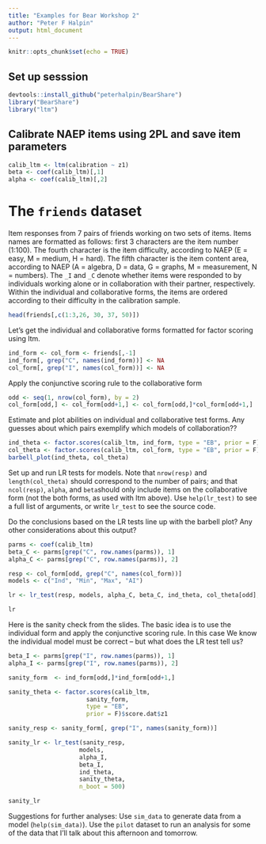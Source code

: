 ```yaml
---
title: "Examples for Bear Workshop 2"
author: "Peter F Halpin"
output: html_document
---
```


```r
knitr::opts_chunk$set(echo = TRUE)
```

## Set up sesssion

```r
devtools::install_github("peterhalpin/BearShare")
library("BearShare")
library("ltm")
```

## Calibrate NAEP items using 2PL and save item parameters

```r
calib_ltm <- ltm(calibration ~ z1)
beta <- coef(calib_ltm)[,1]
alpha <- coef(calib_ltm)[,2]
```

# The `friends` dataset
Item responses from 7 pairs of friends working on two sets of items. Items names are formatted as follows: first 3 characters are the item number (1:100). The fourth character is the item difficulty, according to NAEP (E = easy, M = medium, H = hard). The fifth character is the item content area, according to NAEP (A = algebra, D = data, G = graphs, M = measurement, N = numbers). The `_I` and `_C ` denote whether items were responded to by individuals working alone or in collaboration with their partner, respectively. Within the individual and collaborative forms, the items are ordered according to their difficulty in the calibration sample. 

```r
head(friends[,c(1:3,26, 30, 37, 50)])
```

Let's get the individual and collaborative forms formatted for factor scoring using ltm. 
```r
ind_form <- col_form <- friends[,-1]
ind_form[, grep("C", names(ind_form))] <- NA
col_form[, grep("I", names(col_form))] <- NA
```

Apply the conjunctive scoring rule to the collaborative form
```r
odd <- seq(1, nrow(col_form), by = 2)
col_form[odd,] <- col_form[odd+1,] <- col_form[odd,]*col_form[odd+1,]
```

Estimate and plot abilities on individual and collaborative test forms. Any guesses about which pairs exemplify which models of collaboration?? 

```r
ind_theta <- factor.scores(calib_ltm, ind_form, type = "EB", prior = F)$score.dat$z1
col_theta <- factor.scores(calib_ltm, col_form, type = "EB", prior = F)$score.dat$z1
barbell_plot(ind_theta, col_theta)
```


Set up and run LR tests for models. Note that  `nrow(resp)` and `length(col_theta)` should correspond to the number of pairs; and that `ncol(resp)`, `alpha`, and `beta`should only include items on the collaborative form (not the both forms, as used with ltm above). Use `help(lr_test)` to see a full list of arguments, or write  `lr_test` to see the source code. 

Do the conclusions based on the LR tests line up with the barbell plot? Any other considerations about this output?  

```r
parms <- coef(calib_ltm)
beta_C <- parms[grep("C", row.names(parms)), 1]
alpha_C <- parms[grep("C", row.names(parms)), 2]

resp <- col_form[odd, grep("C", names(col_form))]
models <- c("Ind", "Min", "Max", "AI")

lr <- lr_test(resp, models, alpha_C, beta_C, ind_theta, col_theta[odd], n_boot = 500)

lr
```


Here is the sanity check from the slides. The basic idea is to use the individual form and apply the conjunctive scoring rule. In this case We know the individual model must be correct -- but what does the LR test tell us? 

```r

beta_I <- parms[grep("I", row.names(parms)), 1]
alpha_I <- parms[grep("I", row.names(parms)), 2]

sanity_form  <- ind_form[odd,]*ind_form[odd+1,]

sanity_theta <- factor.scores(calib_ltm, 
                      sanity_form, 
                      type = "EB", 
                      prior = F)$score.dat$z1

sanity_resp <- sanity_form[, grep("I", names(sanity_form))]

sanity_lr <- lr_test(sanity_resp, 
                    models, 
                    alpha_I, 
                    beta_I, 
                    ind_theta, 
                    sanity_theta, 
                    n_boot = 500)

sanity_lr

```

Suggestions for further analyses: Use `sim_data` to generate data from a model (`help(sim_data)`). Use the `pilot` dataset to run an analysis for some of the data that I'll talk about this afternoon and tomorrow. 
